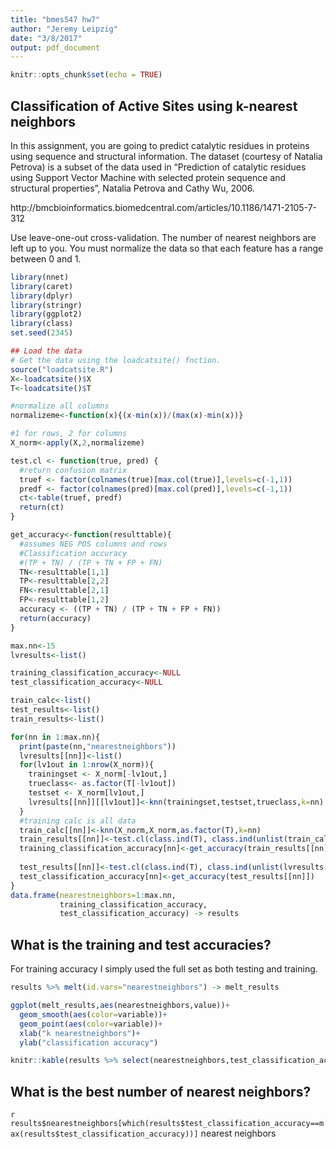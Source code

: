 ```yaml
---
title: "bmes547 hw7"
author: "Jeremy Leipzig"
date: "3/8/2017"
output: pdf_document
---
```


```r
knitr::opts_chunk$set(echo = TRUE)
```

## Classification of Active Sites using k-nearest neighbors
In this assignment, you are going to predict catalytic residues in proteins using sequence and structural information. The dataset (courtesy of Natalia Petrova) is a subset of the data used in "Prediction of catalytic residues using Support Vector Machine with selected protein sequence and structural properties", Natalia Petrova and Cathy Wu, 2006.

http://bmcbioinformatics.biomedcentral.com/articles/10.1186/1471-2105-7-312

Use leave-one-out cross-validation. The number of nearest neighbors are left up to you. You must normalize the data so that each feature has a range between 0 and 1.

```r
library(nnet)
library(caret)
library(dplyr)
library(stringr)
library(ggplot2)
library(class)
set.seed(2345)
```

```r
## Load the data
# Get the data using the loadcatsite() fnction.
source("loadcatsite.R")
X<-loadcatsite()$X
T<-loadcatsite()$T

#normalize all columns
normalizeme<-function(x){(x-min(x))/(max(x)-min(x))}

#1 for rows, 2 for columns
X_norm<-apply(X,2,normalizeme)

test.cl <- function(true, pred) {
  #return confusion matrix
  truef <- factor(colnames(true)[max.col(true)],levels=c(-1,1))
  predf <- factor(colnames(pred)[max.col(pred)],levels=c(-1,1))
  ct<-table(truef, predf)
  return(ct)
}

get_accuracy<-function(resulttable){
  #assumes NEG POS columns and rows
  #Classification accuracy
  #(TP + TN) / (TP + TN + FP + FN)
  TN<-resulttable[1,1]
  TP<-resulttable[2,2]
  FN<-resulttable[2,1]
  FP<-resulttable[1,2]
  accuracy <- ((TP + TN) / (TP + TN + FP + FN))
  return(accuracy)
}

max.nn<-15
lvresults<-list()

training_classification_accuracy<-NULL
test_classification_accuracy<-NULL

train_calc<-list()
test_results<-list()
train_results<-list()

for(nn in 1:max.nn){
  print(paste(nn,"nearestneighbors"))
  lvresults[[nn]]<-list()
  for(lv1out in 1:nrow(X_norm)){
    trainingset <- X_norm[-lv1out,]
    trueclass<- as.factor(T[-lv1out])
    testset <- X_norm[lv1out,]
    lvresults[[nn]][[lv1out]]<-knn(trainingset,testset,trueclass,k=nn)
  }
  #training calc is all data
  train_calc[[nn]]<-knn(X_norm,X_norm,as.factor(T),k=nn)
  train_results[[nn]]<-test.cl(class.ind(T), class.ind(unlist(train_calc[[nn]])))
  training_classification_accuracy[nn]<-get_accuracy(train_results[[nn]])
  
  test_results[[nn]]<-test.cl(class.ind(T), class.ind(unlist(lvresults[[nn]])))
  test_classification_accuracy[nn]<-get_accuracy(test_results[[nn]])
}
data.frame(nearestneighbors=1:max.nn,
           training_classification_accuracy,
           test_classification_accuracy) -> results
```

## What is the training and test accuracies?
For training accuracy I simply used the full set as both testing and training.

```r
results %>% melt(id.vars="nearestneighbors") -> melt_results

ggplot(melt_results,aes(nearestneighbors,value))+
  geom_smooth(aes(color=variable))+
  geom_point(aes(color=variable))+
  xlab("k nearestneighbors")+
  ylab("classification accuracy")

knitr::kable(results %>% select(nearestneighbors,test_classification_accuracy))
```

## What is the best number of nearest neighbors?
`r results$nearestneighbors[which(results$test_classification_accuracy==max(results$test_classification_accuracy))]` nearest neighbors


